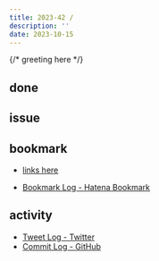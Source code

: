 ```yaml
---
title: 2023-42 / 
description: ''
date: 2023-10-15
---
```


{/* greeting here */}

## done

### 

## issue

### 

## bookmark

- [links here]()


- [Bookmark Log - Hatena Bookmark](https://b.hatena.ne.jp/Ryo_K/bookmark)

## activity

<Tweet tweetLink="" />
<Instagram instagramId="" />
<YouTube youTubeId="" />

- [Tweet Log - Twitter](https://twitter.com/search?q=(from%3Alegnoh)%20until%3A2023-10-15%20since%3A2023-10-09%20-filter%3Areplies&src=typed_query)
- [Commit Log - GitHub](https://github.com/legnoh?tab=overview&from=2023-10-09&to=2023-10-15)

